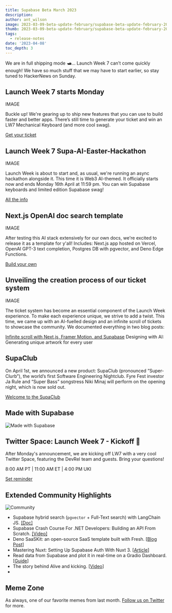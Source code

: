 ```yaml
---
title: Supabase Beta March 2023
description: 
author: ant_wilson
image: 2023-03-09-beta-update-february/supabase-beta-update-february-2023.jpg
thumb: 2023-03-09-beta-update-february/supabase-beta-update-february-2023.jpg
tags:
  - release-notes
date: '2023-04-08'
toc_depth: 3
---
```


We are in full shipping mode 🛥️… Launch Week 7 can’t come quickly enough! We have so much stuff that we may have to start earlier, so stay tuned to HackerNews on Sunday.

## Launch Week 7 starts Monday

IMAGE

Buckle up! We're gearing up to ship new features that you can use to build faster and better apps. There’s still time to generate your ticket and win an LW7 Mechanical Keyboard (and more cool swag).

[Get your ticket](https://supabase.com/launch-week)

## Launch Week 7 Supa-AI-Easter-Hackathon

IMAGE

Launch Week is about to start and, as usual, we're running an async hackathon alongside it. This time it is Web3 AI-themed. It officially starts now and ends Monday 16th April at 11:59 pm. You can win Supabase keyboards and limited edition Supabase swag!

[All the info](https://supabase.com/launch-week-7-hackathon)

## Next.js OpenAI doc search template

IMAGE

After testing this AI stack extensively for our own docs, we're excited to release it as a template for y'all! Includes: Next.js app hosted on Vercel, OpenAI GPT-3 text completion, Postgres DB with pgvector, and Deno Edge Functions.

[Build your own](https://github.com/supabase-community/nextjs-openai-doc-search)

## Unveiling the creation process of our ticket system

IMAGE

The ticket system has become an essential component of the Launch Week experience. To make each experience unique, we strive to add a twist. This time, we came up with an AI-fuelled design and an infinite scroll of tickets to showcase the community. We documented everything in two blog posts:

[Infinite scroll with Next.js, Framer Motion, and Supabase](https://supabase.com/blog/infinite-scroll-with-nextjs-framer-motion)
Designing with AI: Generating unique artwork for every user

## SupaClub

On April 1st, we announced a new product: SupaClub (pronounced “Super-Clurb”), the world’s first Software Engineering Nightclub. Fyre Fest investor Ja Rule and “Super Bass” songstress Niki Minaj will perform on the opening night, which is now sold out.

[Welcome to the SupaClub](https://supabase.com/blog/supaclub)

## Made with Supabase

![Made with Supabase](/images/blog/2022-12-07-november-beta-update/madewithsupabase.jpg)

## Twitter Space: Launch Week 7 - Kickoff 🚀

After Monday's announcement, we are kicking off LW7 with a very cool Twitter Space, featuring the DevRel team and guests. Bring your questions!

8:00 AM PT | 11:00 AM ET | 4:00 PM UKI

[Set reminder](https://twitter.com/i/spaces/1OwxWwEpaRAxQ)

## Extended Community Highlights

![Community](/images/blog/2022-june/community.jpg)

-   Supabase hybrid search (`pgvector` + Full-Text search) with LangChain JS. [[Doc]](https://js.langchain.com/docs/modules/indexes/retrievers/supabase_hybrid)
-   Supabase Crash Course For .NET Developers: Building an API From Scratch. [[Video]](https://www.youtube.com/watch?v=uviVTDtYeeE)
-   Deno SaaSKit: an open-source SaaS template built with Fresh. [[Blog Post](https://deno.com/blog/announcing-deno-saaskit)]
-   Mastering Nuxt: Setting Up Supabase Auth With Nuxt 3. [[Article](https://masteringnuxt.com/blog/setting-up-supabase-auth-with-nuxt-3)]
-   Read data from Supabase and plot it in real-time on a Gradio Dashboard. [[Guide](https://gradio.app/creating-a-dashboard-from-supabase-data/)]
-   The story behind Alive and kicking. [[Video](https://www.youtube.com/watch?v=hhPiTREYobI)]
-   



## Meme Zone

As always, one of our favorite memes from last month. [Follow us on Twitter](https://twitter.com/supabase) for more.

